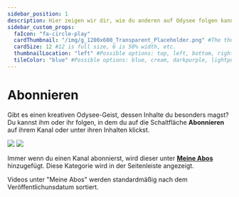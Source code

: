 ```yaml
---
sidebar_position: 1
description: Hier zeigen wir dir, wie du anderen auf Odysee folgen kannst.
sidebar_custom_props:
  faIcon: "fa-circle-play"
  cardThumbnail: "/img/g_1200x600_Transparent_Placeholder.png" #The thumbnail on the category card.
  cardSize: 12 #12 is full size, 6 is 50% width, etc.
  thumbnailLocation: "left" #Possible options: top, left, bottom, right, none
  tileColor: "blue" #Possible options: blue, cream, darkpurple, lightpurple, mauve, orange, pink, none
---
```


# Abonnieren

Gibt es einen kreativen Odysee-Geist, dessen Inhalte du besonders magst? Du kannst ihm oder ihr folgen, in dem du auf die Schaltfläche **Abonnieren** auf ihrem Kanal oder unter ihren Inhalten klickst. 

<Image src="/img/de/channel_page_subscribe_arrow_desktop_dark.png#dark" />
<Image src="/img/de/channel_page_subscribe_arrow_desktop_light.png#light" />

Immer wenn du einen Kanal abonnierst, wird dieser unter **[Meine Abos](https://odysee.com/$/following)** hinzugefügt. Diese Kategorie wird in der Seitenleiste angezeigt.

Videos unter "Meine Abos" werden standardmäßig nach dem Veröffentlichunsdatum sortiert. 
